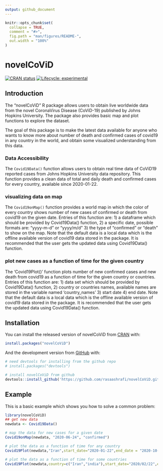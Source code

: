 ```yaml
---
output: github_document
---
```


<!-- README.md is generated from README.Rmd. Please edit that file -->

```r
knitr::opts_chunk$set(
  collapse = TRUE,
  comment = "#>",
  fig.path = "man/figures/README-",
  out.width = "100%"
)
```

# novelCoViD

<!-- badges: start -->
[![CRAN status](https://www.r-pkg.org/badges/version/novelCoViD)](https://CRAN.R-project.org/package=novelCoViD)
[![Lifecycle: experimental](https://img.shields.io/badge/lifecycle-experimental-orange.svg)](https://www.tidyverse.org/lifecycle/#experimental)
<!-- badges: end -->

## Introduction 
The "novelCoViD" R package allows users to obtain live worldwide data from the
novel CoronaVirus Disease (CoViD-19) published by Johns Hopkins University. The package also provides basic map and plot functions to explore the dataset.

The goal of this package is to make the latest data available for anyone who wants to
know more about number of death and confirmed cases of covid19 in any country in the world, and 
obtain some visualized understanding from this data.

### Data Accessibility
The `Covid19Data()` function allows users to obtain real time data of CoViD19 reported cases from Johns Hopkins University data repository. This function provides a clean data of total and daily death and confirmed cases for every country, available since 2020-01-22.

### visualizing data on map 
The `Covid19onMap()` function provides a world map in which the color of every country shows number of new cases of confirmed or death from covid19 on the given date. Entries of this function are: 
1) a dataframe which should be provided by Covid19Data() function, 
2) a specific date, possible formats are: "yyyy-m-d" or "yyyy/m/d"
3) the type of "confirmed" or "death" to show on the map. 
Note that the default data is a local data which is the offline available version of covid19 data stored in the package. It is recommended that the user gets the updated data using Covid19Data() function.

### plot new cases as a function of time for the given country
The 'Covid19Plot()' function plots number of new confirmed cases and new death from covid19 as a function of time for the given country or countries. Entries of this function are: 
1) data set which should be provided by Covid19Data() function, 
2) country or countries names, available names are stored in the variable named 'country_names'
3) start date 
4) end date.
Note that the default data is a local data which is the offline available version of covid19 data stored in the package. It is recommended that the user gets the updated data using Covid19Data() function.



## Installation

You can install the released version of novelCoViD from [CRAN](https://CRAN.R-project.org) with:

``` r
install.packages("novelCoViD")
```

And the development version from [GitHub](https://github.com/) with:

``` r
# need devtools for installing from the github repo
# install.packages("devtools")

# install novelCoViD from github
devtools::install_github('https://github.com/rasaashrafi/novelCoViD.git')
```

## Example

This is a basic example which shows you how to solve a common problem:

```r
library(novelCoViD)
## get new data
newdata <- Covid19Data()
```

```r
# map the data for new cases for a given date
Covid19onMap(newdata, "2020-06-24", "confirmed")
```

```r
# plot the data as a function of time for any country
Covid19Plot(newdata,"Iran",start_date="2020-01-22",end_date = "2020-10-24")
```


```r
# plot the data as a function of time for some countries
Covid19Plot(newdata,country=c("Iran","india"),start_date="2020/02/22",end_date = "2020/05/15")
```




